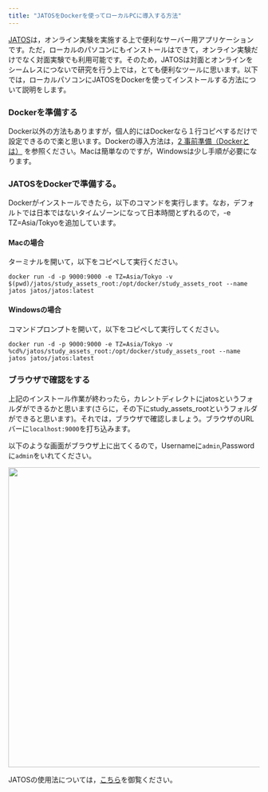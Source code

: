 ```yaml
---
title: "JATOSをDockerを使ってローカルPCに導入する方法"
---
```


[JATOS](https://www.jatos.org/)は，オンライン実験を実施する上で便利なサーバー用アプリケーションです。ただ，ローカルのパソコンにもインストールはできて，オンライン実験だけでなく対面実験でも利用可能です。そのため，JATOSは対面とオンラインをシームレスにつないで研究を行う上では，とても便利なツールに思います。以下では，ローカルパソコンにJATOSをDockerを使ってインストールする方法について説明をします。

### Dockerを準備する

Docker以外の方法もありますが，個人的にはDockerなら１行コピペするだけで設定できるので楽と思います。Dockerの導入方法は，[2 事前準備（Dockerとは）](https://ykunisato.github.io/jpa2020-tws-002/02.html) を参照ください。Macは簡単なのですが，Windowsは少し手順が必要になります。


### JATOSをDockerで準備する。

Dockerがインストールできたら，以下のコマンドを実行します。なお，デフォルトでは日本ではないタイムゾーンになって日本時間とずれるので，-e TZ=Asia/Tokyoを追加しています。

#### Macの場合

ターミナルを開いて，以下をコピペして実行ください。

```
docker run -d -p 9000:9000 -e TZ=Asia/Tokyo -v $(pwd)/jatos/study_assets_root:/opt/docker/study_assets_root --name jatos jatos/jatos:latest
```

#### Windowsの場合

コマンドプロンプトを開いて，以下をコピペして実行してください。

```
docker run -d -p 9000:9000 -e TZ=Asia/Tokyo -v %cd%/jatos/study_assets_root:/opt/docker/study_assets_root --name jatos jatos/jatos:latest
```

### ブラウザで確認をする

上記のインストール作業が終わったら，カレントディレクトにjatosというフォルダができるかと思います(さらに，その下にstudy_assets_rootというフォルダができると思います)。それでは，ブラウザで確認しましょう。ブラウザのURLバーに```localhost:9000```を打ち込みます。

以下のような画面がブラウザ上に出てくるので，Usernameに```admin```,Passwordに```admin```をいれてください。

<img src="fig/jatos_fig3.png" width="600">

JATOSの使用法については，[こちら](https://kunisatolab.github.io/main/how-to-jspsych-jatos-local.html)を御覧ください。